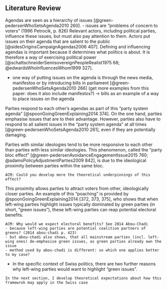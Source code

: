 ## Literature Review

Agendas are seen as a hierarchy of issues [@green-pedersenWhoSetsAgenda2010 260].
- issues are “problems of concern to voters” (1996 Petrocik, p. 826)
Relevant actors, including political parties, influence these issues, but must also pay attention to them. Actors put issues on their agenda that are salient to the public [@sidesOriginsCampaignAgendas2006 407]. Defining and influencing agendas is important because it determines what politics is about. It is therefore a way of exercising political power [@schattschneiderSemisovereignPeopleRealist1975 68; @edwardsWhoInfluencesWhom1999 327].

- one way of putting issues on the agenda is through the news media, manifestos or by introducing bills in parliament [@green-pedersenWhoSetsAgenda2010 266] (get more examples from this paper: does it also include manifestos?) → bills as an example of a way to place issues on the agenda



Parties respond to each other’s agendas as part of this “party system agenda” [@spoonGoingGreenExplaining2014 374]. On the one hand, parties emphasise issues that are to their advantage. However, parties also have to respond to all salient issues in the “party system agenda” at all times [@green-pedersenWhoSetsAgenda2010 261], even if they are potentially damaging.

Parties with similar ideologies tend to be more responsive to each other than parties with less similar ideologies. This phenomenon, called the “party bloc effect” [@green-pedersenAvoidanceEngagementIssue2015 760; @adamsPolicyAdjustmentParties2009 842], is due to the ideological proximity between parties within the same bloc.
```
ACM: Could you develop more the theoretical underpinnings of this effect?
```

This proximity allows parties to attract voters from other, ideologically closer parties. An example of this “poaching” is provided by @spoonGoingGreenExplaining2014 [372, 373, 375], who shows that when left-wing parties highlight issues typically dominated by green parties (in short, “green issues”), these left-wing parties can reap potential electoral benefits.
```
ACM: Why would we expect electoral benefits? See 2014 Abou-Chadi
- because left-wing parties are potential coalition partners of greens? (2014 abou-chadi p. 423)
- but abou-chadi also shows, that all mainstream parties (incl. left-wing ones) de-emphasise green issues, as green parties already own the issue
- method used by abou-chadi is different: so which one applies better to my case?
```

- In the specific context of Swiss politics, there are two further reasons why left-wing parties would want to highlight “green issues”.

```
In the next section, I develop theoretical expectations about how this framewrok may apply in the Swiss case
```